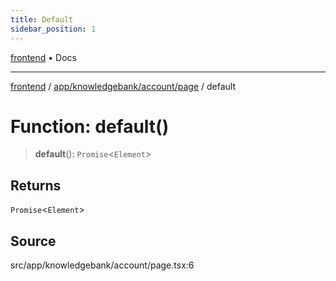 ```yaml
---
title: Default
sidebar_position: 1
---
```


[frontend](../../../../..) • Docs

***

[frontend](../../../../..) / [app/knowledgebank/account/page](..) / default

# Function: default()

> **default**(): `Promise`\<`Element`\>

## Returns

`Promise`\<`Element`\>

## Source

src/app/knowledgebank/account/page.tsx:6
